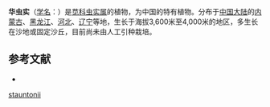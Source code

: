 {{Speciesbox
| name = 华虫实
| status = 
| status_system = 
| image =
| genus = Corispermum
| species = stauntonii
| authority = Moq.
}}

'''华虫实'''（[[学名|学名]]：{{lang|la|''Corispermum stauntonii''}}）是[[苋科|苋科]][[虫实属|虫实属]]的植物，为中国的特有植物。分布于[[中国大陆|中国大陆]]的[[内蒙古|内蒙古]]、[[黑龙江|黑龙江]]、[[河北|河北]]、[[辽宁|辽宁]]等地，生长于海拔3,600米至4,000米的地区，多生长在沙地或固定沙丘，目前尚未由人工引种栽培。

== 参考文献 ==
<div class="references-small">
* {{cite web| url =http://www.bioinfo.cn/db05/KmzwSpecies.php?action=view&id=3213| title =华虫实| work =《中国高等植物数据库全库》| publisher =中国科学院微生物研究所| author =昆明植物研究所| accessdate =2009-02-24| deadurl =yes| archiveurl =https://web.archive.org/web/20160305040039/http://www.bioinfo.cn/db05/KmzwSpecies.php?action=view&id=3213| archivedate =2016-03-05}}
</div>
{{Taxonbar|from=Q10905904}}

{{DEFAULTSORT:Corispermum stauntonii}}
[[Category:虫实属|stauntonii]]


{{Amaranthaceae-stub}}